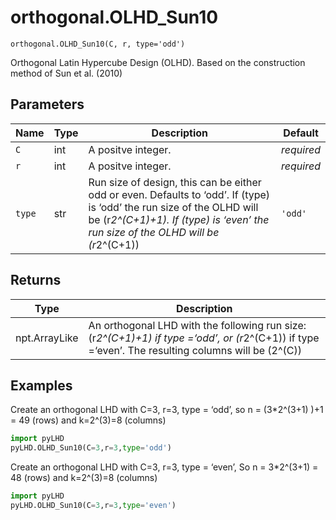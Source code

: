 # orthogonal.OLHD_Sun10 { #pyLHD.orthogonal.OLHD_Sun10 }

`orthogonal.OLHD_Sun10(C, r, type='odd')`

Orthogonal Latin Hypercube Design (OLHD). Based on the construction method of Sun et al. (2010)

## Parameters

| Name   | Type   | Description                                                                                                                                                                                                | Default    |
|--------|--------|------------------------------------------------------------------------------------------------------------------------------------------------------------------------------------------------------------|------------|
| `C`    | int    | A positve integer.                                                                                                                                                                                         | _required_ |
| `r`    | int    | A positve integer.                                                                                                                                                                                         | _required_ |
| `type` | str    | Run size of design, this can be either odd or even. Defaults to 'odd'. If (type) is 'odd' the run size of the OLHD will be (r*2^(C+1)+1). If (type) is 'even' the run size of the OLHD will be (r*2^(C+1)) | `'odd'`    |

## Returns

| Type          | Description                                                                                                                                        |
|---------------|----------------------------------------------------------------------------------------------------------------------------------------------------|
| npt.ArrayLike | An orthogonal LHD with the following run size: (r*2^(C+1)+1) if type ='odd', or (r*2^(C+1)) if type ='even'. The resulting columns will be (2^(C)) |

## Examples



Create an orthogonal LHD with C=3, r=3, type = 'odd', so n = (3*2^(3+1) )+1 = 49 (rows) and k=2^(3)=8 (columns)
```python
import pyLHD
pyLHD.OLHD_Sun10(C=3,r=3,type='odd')
```
Create an orthogonal LHD with C=3, r=3, type = 'even', So n = 3*2^(3+1) = 48 (rows) and k=2^(3)=8 (columns)
```python
import pyLHD
pyLHD.OLHD_Sun10(C=3,r=3,type='even')
```